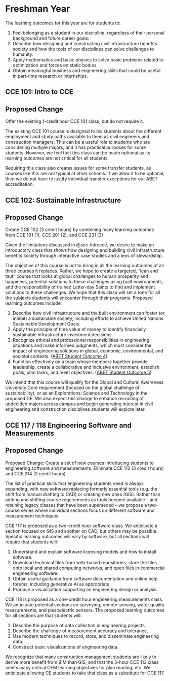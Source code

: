 # Freshman Year
The learning outcomes for this year are for students to: 

  1. Feel belonging as a student in our discipline, regardless of their personal background and future career goals.  
  2. Describe how designing and constructing civil infrastructure benefits society and how the tools of our disciplines can solve challenges to humanity. 
  3. Apply mathematics and basic physics to solve basic problems related to optimization and forces on static bodies. 
  4. Obtain meaningful business and engineering skills that could be useful in part-time research or internships. 

## CCE 101: Intro to CCE {#sec-introcce}
::: {.callout-note}
## Proposed Change
Offer the existing 1-credit hour CCE 101 class, but do not require it.
:::
The existing CCE 101 course is designed to *tell* students about the different
employment and study paths available to them as civil engineers and construction
managers. This can be a useful role to students who are considering multiple majors, 
and it has practical purposes for some students. However, we feel that this class can 
be made optional as its learning outcomes are not critical for all students. 

Requiring this class also creates issues for some transfer students, as courses like 
this are not typical at other schools. If we allow it to be optional, then we do 
not have to justify individual transfer exceptions for our ABET accreditation.

## CCE 102: Sustainable Infrastructure {#sec-sustainability}
::: {.callout-note}
## Proposed Change
Create CCE 102 (3 credit hours) by combining many learning outcomes from CCE 101 (1), CCE 201 (2), and CCE 231 (3)
:::

Given the limitations discussed in @sec-introcce, we desire to make an introductory
 class that *shows* how designing and building
civil infrastructure benefits society through interactive case studies and a
lens of stewardship. 

The objective of this course is not to bring in all the learning outcomes of all
three courses it replaces. Rather, we hope to create a targeted, "lean and taut"
course that looks at global challenges to human prosperity and happiness,
potential solutions to these challenges using built environments, and the responsibility
of trained Latter-day Saints to find and implement solutions to these
challenges. We hope that this class will set a tone for all the subjects
students will encounter through their programs.  Proposed learning outcomes include: 

  1. Describe how civil infrastructure and the built environment can foster (or inhibit) a sustainable society, including efforts to achieve United Nations Sustainable Development Goals. 
  2. Apply the principle of time value of money to identify financially sustainable infrastructure investment decisions. 
  3. Recognize ethical and professional responsibilities in engineering situations and make informed judgments, which must consider the impact of engineering solutions in global, economic, environmental, and societal contexts. ([ABET Student Outcome 4](https://www.abet.org/accreditation/accreditation-criteria/criteria-for-accrediting-engineering-programs-2022-2023/#GC3))
  4. Function effectively on a team whose members together provide leadership, create a collaborative and inclusive environment, establish goals, plan tasks, and meet objectives. ([ABET Student Outcome 5](https://www.abet.org/accreditation/accreditation-criteria/criteria-for-accrediting-engineering-programs-2022-2023/#GC3))

We intend that this course will qualify for the Global and Cultural Awareness
University Core requirement (focused on the global challenge of sustainability),
or as an Explorations: Science and Technology in the proposed GE.  We also
expect this change to enhance recruiting of undecided majors across campus and
begin generating interest in civil engineering and construction disciplines
students will explore later.


## CCE 117 / 118 Engineering Software and Measurements 
::: {.callout-note}
## Proposed Change
Proposed Change: Create a set of new courses introducing students to engineering software and measurements. Eliminate CCE 112 (3 credit hours) and CCE 214 (2 credit hours)
:::

The list of practical skills that engineering students need is always expanding, with new software replacing formerly essential tools (e.g. the shift from manual drafting to CAD) or creating new ones (GIS). Rather than adding and shifting course requirements as tools become available – and retaining legacy classes that have been superseded – we propose a two-course series where individual sections focus on different software and measurement techniques. 

CCE 117 is proposed as a two-credit hour software class. We anticipate a section focused on GIS and another on CAD, but others may be possible. Specific learning outcomes will vary by software, but all sections will require that students will: 

  1. Understand and explain software licensing models and how to install software. 
  2. Download technical files from web-based repositories, store the files onto local and shared computing networks, and open files in commercial engineering software. 
  3. Obtain useful guidance from software documentation and online help forums, including generative AI as appropriate. 
  4. Produce a visualization supporting an engineering design or analysis. 

CCE 118 is proposed as a one-credit hour engineering measurements class. We anticipate potential sections on surveying, remote sensing, water quality measurements, and piezoelectric sensors. The proposed learning outcomes for all sections are that students will: 

  1. Describe the purpose of data collection in engineering projects. 
  2. Describe the challenge of measurement accuracy and tolerance. 
  3. Use modern techniques to record, store, and disseminate engineering data. 
  4. Construct basic visualizations of engineering data. 

We recognize that many construction management students are likely to derive more benefit from BIM than GIS, and that the 3-hour CCE 113 class meets many critical CFM learning objectives for plan reading, etc. We anticipate allowing CE students to take that class as a substitute for CCE 117. 